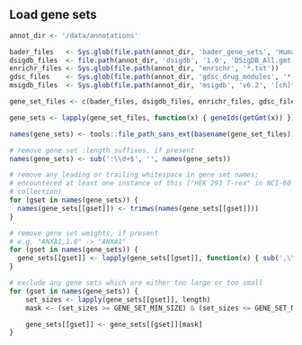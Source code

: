 ## Load gene sets

```r
annot_dir <- '/data/annotations'

bader_files   <- Sys.glob(file.path(annot_dir, 'bader_gene_sets', 'Human_DrugBank_all_symbol.gmt')) 
dsigdb_files  <- file.path(annot_dir, 'dsigdb', '1.0', 'DSigDB_All.gmt')
enrichr_files <- Sys.glob(file.path(annot_dir, 'enrichr', '*.txt'))
gdsc_files    <- Sys.glob(file.path(annot_dir, 'gdsc_drug_modules', '*-nr.gmt'))
msigdb_files  <- Sys.glob(file.path(annot_dir, 'msigdb', 'v6.2', '[ch]*.symbols.gmt'))

gene_set_files <- c(bader_files, dsigdb_files, enrichr_files, gdsc_files, msigdb_files)

gene_sets <- lapply(gene_set_files, function(x) { geneIds(getGmt(x)) })

names(gene_sets) <- tools::file_path_sans_ext(basename(gene_set_files)) 

# remove gene set :length suffixes, if present
names(gene_sets) <- sub(':\\d+$', '', names(gene_sets)) 

# remove any leading or trailing whitespace in gene set names;
# encountered at least one instance of this ("HEK 293 T-rex" in NCI-60 gene set
# collection)
for (gset in names(gene_sets)) { 
  names(gene_sets[[gset]]) <- trimws(names(gene_sets[[gset]]))
}

# remove gene set weights, if present
# e.g. "ANXA1,1.0" -> "ANXA1"
for (gset in names(gene_sets)) {
  gene_sets[[gset]] <- lapply(gene_sets[[gset]], function(x) { sub(',\\d+\\.\\d+$', '', x) }) 
}

# exclude any gene sets which are either too large or too small
for (gset in names(gene_sets)) {
	set_sizes <- lapply(gene_sets[[gset]], length)
	mask <- (set_sizes >= GENE_SET_MIN_SIZE) & (set_sizes <= GENE_SET_MAX_SIZE)

	gene_sets[[gset]] <- gene_sets[[gset]][mask]
}
```

